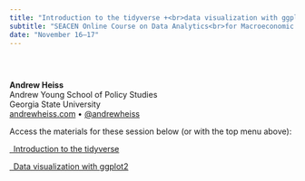 ```yaml
---
title: "Introduction to the tidyverse +<br>data visualization with ggplot2"
subtitle: "SEACEN Online Course on Data Analytics<br>for Macroeconomic Surveillance"
date: "November 16–17"
---
```


<div class="row" style="padding-top: 30px;">
<div class="col-sm-6">

**Andrew Heiss**  
Andrew Young School of Policy Studies  
Georgia State University  
[andrewheiss.com](https://www.andrewheiss.com) • [\@andrewheiss](https://twitter.com/andrewheiss)

</div>

<div class="col-sm-6">

Access the materials for these session below (or with the top menu above):

<p class="text-center"><a class="btn btn-info" target="_blank" href="01-tidyverse.html"><i class="fas fa-chalkboard-teacher"></i> &ensp;Introduction to the tidyverse</a></p>

<p class="text-center"><a class="btn btn-info" target="_blank" href="02-ggplot2.html"><i class="fas fa-chalkboard-teacher"></i> &ensp;Data visualization with ggplot2</a></p>

</div>
</div>
